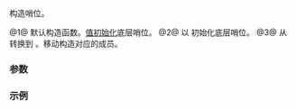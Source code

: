 {{cpp/ranges/take_view/sentinel/title|''sentinel''}}
{{cpp/ranges/take_view/navbar}}
{{dcl begin}}
{{dcl|num=1|since=c++20|1=
/*sentinel*/() = default;
}}
{{dcl|num=2|since=c++20|
constexpr explicit /*sentinel*/( ranges::sentinel_t&lt;Base&gt; end );
}}
{{dcl|num=3|since=c++20|
constexpr /*sentinel*/( /*sentinel*/&lt;!Const&gt; s )
    requires Const &amp;&amp;
             std::convertible_to&lt;ranges::sentinel_t&lt;V&gt;, ranges::sentinel_t&lt;Base&gt;&gt;;
}}
{{dcl end}}

构造哨位。

@1@ 默认构造函数。[[cpp/language/value initialization|值初始化]]底层哨位。
@2@ 以 {{c|end}} 初始化底层哨位。
@3@ 从 {{c|/*sentinel*/&lt;false&gt;}} 转换到 {{c|/*sentinel*/&lt;true&gt;}}。移动构造对应的成员。

===参数===
{{par begin}}
{{par|end|表示（可能有 const 限定的）{{tt|V}} 的末尾的哨位}}
{{par|s|{{c|/*sentinel*/&lt;false&gt;}}}}
{{par end}}

===示例===
{{example
|code=
|output=
}}

{{langlinks|en|es|ja|ru}}